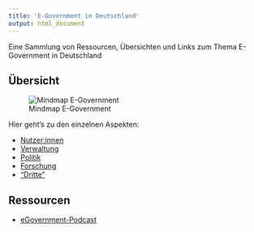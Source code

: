 ```yaml
---
title: 'E-Government in Deutschland'
output: html_document
---
```


Eine Sammlung von Ressourcen, Übersichten und Links zum Thema E-Government in Deutschland

## Übersicht

![Mindmap E-Government](./mindmap-e-government.png)

Hier geht's zu den einzelnen Aspekten:

* [Nutzer:innen](nutzerinnen.html)
* [Verwaltung](verwaltung.html)
* [Politik](politik.html)
* [Forschung](forschung.html)
* ["Dritte"](dritte.html)

## Ressourcen

* [eGovernment-Podcast](https://egovernment-podcast.com/)

